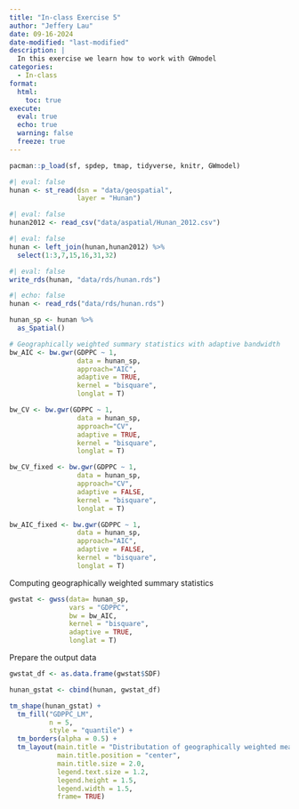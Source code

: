 ```yaml
---
title: "In-class Exercise 5"
author: "Jeffery Lau"
date: 09-16-2024
date-modified: "last-modified"
description: |
  In this exercise we learn how to work with GWmodel
categories:
  - In-class
format:
  html:
    toc: true
execute: 
  eval: true
  echo: true
  warning: false
  freeze: true
---
```


```r
pacman::p_load(sf, spdep, tmap, tidyverse, knitr, GWmodel)
```

```r
#| eval: false
hunan <- st_read(dsn = "data/geospatial", 
                 layer = "Hunan")
```

```r
#| eval: false
hunan2012 <- read_csv("data/aspatial/Hunan_2012.csv")
```

```r
#| eval: false
hunan <- left_join(hunan,hunan2012) %>%
  select(1:3,7,15,16,31,32)
```

```r
#| eval: false
write_rds(hunan, "data/rds/hunan.rds")
```

```r
#| echo: false
hunan <- read_rds("data/rds/hunan.rds")
```

```r
hunan_sp <- hunan %>%
  as_Spatial()
```

```r
# Geographically weighted summary statistics with adaptive bandwidth
bw_AIC <- bw.gwr(GDPPC ~ 1,
                 data = hunan_sp,
                 approach="AIC",
                 adaptive = TRUE,
                 kernel = "bisquare",
                 longlat = T)
```

```r
bw_CV <- bw.gwr(GDPPC ~ 1,
                 data = hunan_sp,
                 approach="CV",
                 adaptive = TRUE,
                 kernel = "bisquare",
                 longlat = T)
```

```r
bw_CV_fixed <- bw.gwr(GDPPC ~ 1,
                 data = hunan_sp,
                 approach="CV",
                 adaptive = FALSE,
                 kernel = "bisquare",
                 longlat = T)
```

```r
bw_AIC_fixed <- bw.gwr(GDPPC ~ 1,
                 data = hunan_sp,
                 approach="AIC",
                 adaptive = FALSE,
                 kernel = "bisquare",
                 longlat = T)
```

Computing geographically weighted summary statistics

```r
gwstat <- gwss(data= hunan_sp,
               vars = "GDPPC",
               bw = bw_AIC,
               kernel = "bisquare",
               adaptive = TRUE,
               longlat = T)
```

Prepare the output data

```r
gwstat_df <- as.data.frame(gwstat$SDF)
```

```r
hunan_gstat <- cbind(hunan, gwstat_df)
```

```r
tm_shape(hunan_gstat) +
  tm_fill("GDPPC_LM",
          n = 5,
          style = "quantile") +
  tm_borders(alpha = 0.5) +
  tm_layout(main.title = "Distributation of geographically weighted mean",
            main.title.position = "center",
            main.title.size = 2.0,
            legend.text.size = 1.2,
            legend.height = 1.5,
            legend.width = 1.5,
            frame= TRUE)
```
